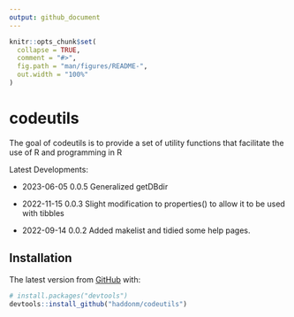 ```yaml
---
output: github_document
---
```


<!-- README.md is generated from README.Rmd. Please edit that file -->

```r
knitr::opts_chunk$set(
  collapse = TRUE,
  comment = "#>",
  fig.path = "man/figures/README-",
  out.width = "100%"
)
```

# codeutils

<!-- badges: start -->
<!-- badges: end -->

The goal of codeutils is to provide a set of utility functions that facilitate the use of R and programming in R

Latest Developments:

* 2023-06-05 0.0.5 Generalized getDBdir

* 2022-11-15 0.0.3 Slight modification to properties() to allow it to be used with tibbles

* 2022-09-14 0.0.2 Added makelist and tidied some help pages.




## Installation


The latest version from [GitHub](https://github.com/) with:

``` r
# install.packages("devtools")
devtools::install_github("haddonm/codeutils")
```
